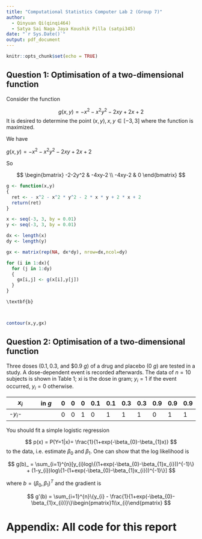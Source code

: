 ```yaml
---
title: "Computational Statistics Computer Lab 2 (Group 7)"
author: 
  - Qinyuan Qi(qinqi464)
  - Satya Sai Naga Jaya Koushik	Pilla (satpi345)
date: "`r Sys.Date()`"
output: pdf_document
---
```


```r
knitr::opts_chunk$set(echo = TRUE)
```

## Question 1: Optimisation of a two-dimensional function

Consider the function

$$
g(x,y)=-x^{2}-x^{2}y^{2}-2xy+2x+2
$$
It is desired to determine the point $(x,y), x, y \in [-3,3]$ where the function is maximized.

\textbf{a. Derive the gradient and the Hessian matrix in dependence of x,y. Produce a contour plot of the
function g.}

\textbf{b. Write an own algorithm based on the Newton method in order to find a local maximum of g.}

\textbf{c. Use different starting values: use the three points $(x,y) = (2,0),(-1,-2),(0,1)$  and a fourth point of your choice.}

\textbf{d. What would be the advantages and disadvantages when you would run a steepest ascent algorithm instead of the Newton algorithm?}

\textbf{\textcolor{blue}{Answer:}} 

\textbf{a}

We have

$g(x,y)=-x^{2}-x^{2}y^{2}-2xy+2x+2$

So 

$$
 \begin{bmatrix} 
  -2-2y^2 & -4xy-2 \\
  -4xy-2 & 0
 \end{bmatrix} 
$$

```R
g <- function(x,y)
{
  ret <- - x^2 - x^2 * y^2 - 2 * x * y + 2 * x + 2
  return(ret)
}

x <- seq(-3, 3, by = 0.01)
y <- seq(-3, 3, by = 0.01)

dx <- length(x)
dy <- length(y)

gx <- matrix(rep(NA, dx*dy), nrow=dx,ncol=dy)

for (i in 1:dx){
  for (j in 1:dy)
  {
    gx[i,j] <- g(x[i],y[j])
  }
}

\textbf{b}



contour(x,y,gx)

```

## Question 2: Optimisation of a two-dimensional function

Three doses $(0.1, 0.3,$ and $0.9 $g$) of a drug and placebo (0 $g$) are tested in a study. A dose-dependent event is recorded afterwards. The data of $n = 10$ subjects is shown in Table 1; xi is the dose in gram; $y_{i} = 1$ if the event occurred, $y_{i} = 0$ otherwise.

| $x_{i}$ | in $g$ | 0 | 0 | 0 | 0.1 | 0.1 | 0.3| 0.3 | 0.9 | 0.9 | 0.9 |
|---------|--------|---|---|---|-----|-----|----|-----|-----|-----|-----|
|-$y_{i}$-|        | 0 | 0 | 1 |  0  |  1  |  1 |  1  |  0  |  1  |  1  |

You should fit a simple logistic regression

$$
p(x) = P(Y=1|x)= \frac{1}{1+exp(-\beta_{0}-\beta_{1}x)}
$$
to the data, i.e. estimate $\beta_{0}$ and $\beta_{1}$. One can show that the log likelihood is

$$
g(b)_ = \sum_{i=1}^{n}[y_{i}log\{(1+exp(-\beta_{0}-\beta_{1}x_{i}))^{-1}\} + (1-y_{i})log\{1-(1+exp(-\beta_{0}-\beta_{1}x_{i}))^{-1}\}]
$$

where $b=(\beta_{0},\beta_{1})^{T}$ and the gradient is

$$
g'(b) = \sum_{i=1}^{n}\{y_{i} - \frac{1}{1+exp(-\beta_{0}-\beta_{1}x_{i})}\}\begin{pmatrix}1\\x_{i}\end{pmatrix}
$$
\textbf{Write a function for an ML-estimator for $(\beta_{0}, \beta_{1})$ using the steepest ascent method with a step-size reducing line search (back-tracking). For this, you can use and modify the code for the steepest ascent example from the lecture. The function should count the number of function and gradient evaluations.}

\textbf{b. Compute the ML-estimator with the function from a. for the data $(x_{i},y_{y})$ above. Use a stopping criterion such that you can trust five digits of both parameter estimates for $(\beta_{0}$ and $\beta_{1})$. Use the starting value $(\beta_{0}, \beta_{1}) = (-0.2,1)$. The exact way to use backtracking can be varied. Try two variants and compare number of function and gradient evaluation done until convergence.}

\textbf{c. Use now the function optim with both the BFGS and the Nelder-Mead algorithm. Do you obtain the same results compared with b.? Is there any difference in the precision of the result? Compare the number of function and gradient evaluations which are given in the standard output of optim.}

\textbf{d. Use the function glm in R to obtain an ML-solution and compare it with your results before.}

\textbf{\textcolor{blue}{Answer:}} 

# Appendix: All code for this report

```r
```
